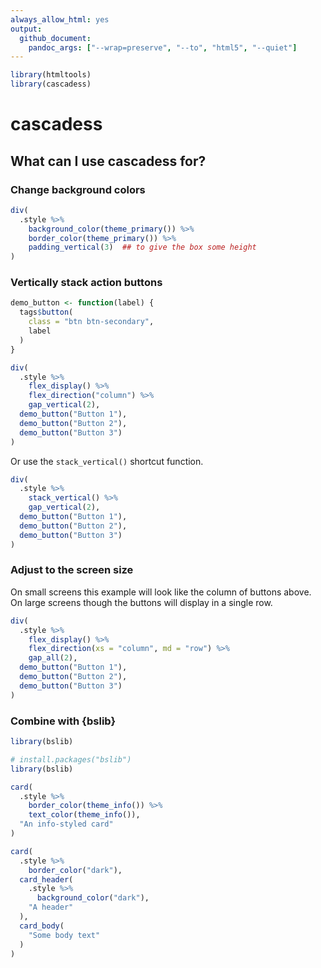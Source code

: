 ```yaml
---
always_allow_html: yes
output:
  github_document:
    pandoc_args: ["--wrap=preserve", "--to", "html5", "--quiet"]
---
```


```r
library(htmltools)
library(cascadess)
```

# cascadess

## What can I use cascadess for?

### Change background colors

```r
div(
  .style %>%
    background_color(theme_primary()) %>%
    border_color(theme_primary()) %>%
    padding_vertical(3)  ## to give the box some height
)
```

### Vertically stack action buttons {.mt-4}

```r
demo_button <- function(label) {
  tags$button(
    class = "btn btn-secondary",
    label
  )
}
```

```r
div(
  .style %>%
    flex_display() %>%
    flex_direction("column") %>%
    gap_vertical(2),
  demo_button("Button 1"),
  demo_button("Button 2"),
  demo_button("Button 3")
)
```

<p></p>

Or use the `stack_vertical()` shortcut function.

```r
div(
  .style %>%
    stack_vertical() %>%
    gap_vertical(2),
  demo_button("Button 1"),
  demo_button("Button 2"),
  demo_button("Button 3")
)
```

### Adjust to the screen size {.mt-4}

On small screens this example will look like the column of buttons above. On
large screens though the buttons will display in a single row.

```r
div(
  .style %>%
    flex_display() %>%
    flex_direction(xs = "column", md = "row") %>%
    gap_all(2),
  demo_button("Button 1"),
  demo_button("Button 2"),
  demo_button("Button 3")
)
```

### Combine with {bslib} {.mt-4}

```r
library(bslib)
```

```r
# install.packages("bslib")
library(bslib)
```

```r
card(
  .style %>%
    border_color(theme_info()) %>%
    text_color(theme_info()),
  "An info-styled card"
)
```

```r
card(
  .style %>%
    border_color("dark"),
  card_header(
    .style %>%
      background_color("dark"),
    "A header"
  ),
  card_body(
    "Some body text"
  )
)
```
